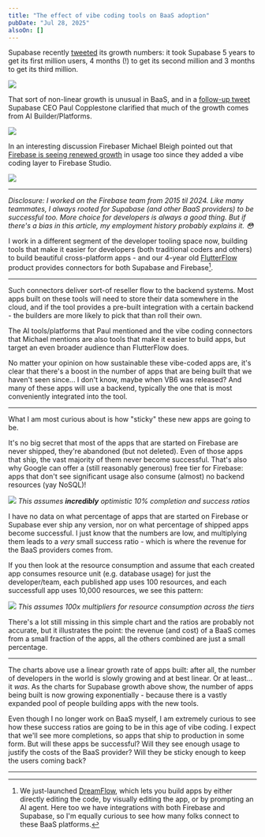 ```yaml
---
title: "The effect of vibe coding tools on BaaS adoption"
pubDate: "Jul 28, 2025"
alsoOn: []
---
```


Supabase recently [tweeted][1] its growth numbers: it took Supabase 5 years to get its first million users, 4 months (!) to get its second million and 3 months to get its third million.

![](https://i.imgur.com/gDMxzaQ.png)

That sort of non-linear growth is unusual in BaaS, and in a [follow-up tweet][2] Supabase CEO Paul Copplestone clarified that much of the growth comes from AI Builder/Platforms.

![](https://i.imgur.com/y4O0Q3M.png)

In an interesting discussion Firebaser Michael Bleigh pointed out that [Firebase is seeing renewed growth][3] in usage too since they added a vibe coding layer to Firebase Studio.

![](https://i.imgur.com/8l4CV2c.png)

---

*Disclosure: I worked on the Firebase team from 2015 til 2024. Like many teammates, I always rooted for Supabase (and other BaaS providers) to be successful too. More choice for developers is always a good thing. But if there's a bias in this article, my employment history probably explains it. 😳*

I work in a different segment of the developer tooling space now, building tools that make it easier for developers (both traditional coders and others) to build beautiful cross-platform apps - and our 4-year old [FlutterFlow][ff] product provides connectors for both Supabase and Firebase[^1].

---

Such connectors deliver sort-of reseller flow to the backend systems. Most apps built on these tools will need to store their data somewhere in the cloud, and if the tool provides a pre-built integration with a certain backend - the builders are more likely to pick that than roll their own.

The AI tools/platforms that Paul mentioned and the vibe coding connectors that Michael mentions are also tools that make it easier to build apps, but target an even broader audience than FlutterFlow does.

No matter your opinion on how sustainable these vibe-coded apps are, it's clear that there's a boost in the number of apps that are being built that we haven't seen since... I don't know, maybe when VB6 was released? And many of these apps will use a backend, typically the one that is most conveniently integrated into the tool.

---

What I am most curious about is how "sticky" these new apps are going to be.

It's no big secret that most of the apps that are started on Firebase are never shipped, they're abandoned (but not deleted). Even of those apps that ship, the vast majority of them never become successful. That's also why Google can offer a (still reasonably generous) free tier for Firebase: apps that don't see significant usage also consume (almost) no backend resources (yay NoSQL)!

![](https://i.imgur.com/BmUYb5X.png)
*This assumes **incredibly** optimistic 10% completion and success ratios*

I have no data on what percentage of apps that are started on Firebase or Supabase ever ship any version, nor on what percentage of shipped apps become successful. I just know that the numbers are low, and multiplying them leads to a *very* small success ratio - which is where the revenue for the BaaS providers comes from.

If you then look at the resource consumption and assume that each created app consumes resource unit (e.g. database usage) for just the developer/team, each published app uses 100 resources, and each successfull app uses 10,000 resources, we see this pattern:

![](https://i.imgur.com/DdrzDaR.png)
*This assumes 100x multipliers for resource consumption across the tiers*

There's a lot still missing in this simple chart and the ratios are probably not accurate, but it illustrates the point: the revenue (and cost) of a BaaS comes from a small fraction of the apps, all the others combined are just a small percentage.

---

The charts above use a linear growth rate of apps built: after all, the number of developers in the world is slowly growing and at best linear. Or at least... it *was*. As the charts for Supabase growth above show, the number of apps being built is now growing exponentially - because there is a vastly expanded pool of people building apps with the new tools.

Even though I no longer work on BaaS myself, I am extremely curious to see how these success ratios are going to be in this age of vibe coding. I expect that we'll see more completions, so apps that ship to production in some form. But will these apps be successful? Will they see enough usage to justify the costs of the BaaS provider? Will they be sticky enough to keep the users coming back?

---

[^1]: We just-launched [DreamFlow][df], which lets you build apps by either directly editing the code, by visually editing the app, or by prompting an AI agent. Here too we have integrations with both Firebase and Supabase, so I'm equally curious to see how many folks connect to these BaaS platforms.


[1]: https://x.com/kiwicopple/status/1947206133456015791
[2]: https://x.com/kiwicopple/status/1894251335224320000
[3]: https://x.com/mbleigh/status/1947343576566010094
[ff]: https://flutterflow.io
[df]: https://dreamflow.app